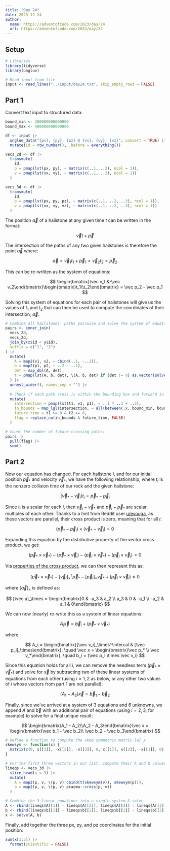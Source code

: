 ```yaml
---
title: "Day 24"
date: 2023-12-24
author:
  name: https://adventofcode.com/2023/day/24
  url: https://adventofcode.com/2023/day/24
---
```


## Setup

```r

# Libraries
library(tidyverse)
library(unglue)

# Read input from file
input <- read_lines("../input/day24.txt", skip_empty_rows = FALSE)

```

## Part 1

Convert text input to structured data:

```r

bound_min <- 200000000000000
bound_max <- 400000000000000

df <- input |> 
  unglue_data("{px}, {py}, {pz} @ {vx}, {vy}, {vz}", convert = TRUE) |> 
  mutate(id = row_number(), .before = everything())

vecs_2d <- df |> 
  transmute(
    id,
    p = pmap(lst(px, py), ~ matrix(c(..1, ..2), ncol = 1)),
    v = pmap(lst(vx, vy), ~ matrix(c(..1, ..2), ncol = 1))
  )

vecs_3d <- df |> 
  transmute(
    id,
    p = pmap(lst(px, py, pz), ~ matrix(c(..1, ..2, ..3), ncol = 1)),
    v = pmap(lst(vx, vy, vz), ~ matrix(c(..1, ..2, ..3), ncol = 1))
  )

```

The position $\vec a$ of a hailstone at any given time $t$ can be written in the format:

$$\vec vt + \vec p$$

The intersection of the paths of any two given hailstones is therefore the point $\vec a$ where:

$$
\vec a = \vec v_1t_1 + \vec p_1 = \vec v_2t_2 = \vec p_2
$$

This can be re-written as the system of equations:

$$
\begin{bmatrix}\vec v_1 &-\vec v_2\end{bmatrix}\begin{bmatrix}t_1\\t_2\end{bmatrix} = \vec p_2 - \vec p_1
$$

Solving this system of equations for each pair of hailstones will give us the values of $t_1$ and $t_2$ that can then be used to compute the coordinates of their intersection, $\vec a$.

```r

# Combine all hailstones' paths pairwise and solve the system of equations
pairs <- inner_join(
  vecs_2d, 
  vecs_2d, 
  join_by(x$id < y$id), 
  suffix = c("1", "2")
) |> 
  mutate(
    A = map2(v1, v2, ~ cbind(..1, -..2)),
    b = map2(p1, p2, ~ ..2 - ..1),
    det = map_dbl(A, det),
    t = pmap(lst(A, b, det), \(A, b, det) if (det != 0) as.vector(solve(A, b)))
  ) |> 
  unnest_wider(t, names_sep = "") |> 
  
  # Check if each path cross is within the bounding box and forward in time
  mutate(
    intersection = pmap(lst(t1, v1, p1), ~ ..1 * ..2 + ..3),
    in_bounds = map_lgl(intersection, ~ all(between(.x, bound_min, bound_max))),
    future_time = t1 >= 0 & t2 >= 0,
    flag = replace_na(in_bounds & future_time, FALSE)
  )

# Count the number of future-crossing paths:
pairs |> 
  pull(flag) |> 
  sum()

```

## Part 2

Now our equation has changed. For each hailstone $i$, and for our initial position $\vec p_*$ and velocity $\vec v_*$, we have the following relationship, where $t_i$ is the nonzero collision time of our rock and the given hailstone:

$$
(\vec v_* - \vec v_i)t_i = \vec p_* - \vec p_i
$$

Since $t_i$ is a scalar for each $i$, then $\vec v_i - \vec v_*$ and $\vec p_i - \vec p_*$ are scalar multiples of each other. Thanks to a hint from Reddit user [u/evouga](https://www.reddit.com/r/adventofcode/comments/18pnycy/comment/kepu26z/?utm_source=share&utm_medium=web3x&utm_name=web3xcss&utm_term=1&utm_content=share_button), as these vectors are parallel, their cross product is zero, meaning that for all $i$:

$$
(\vec p_* - \vec p_i) \times (\vec v_* - \vec v_i) = 0
$$

Expanding this equation by the distributive property of the vector cross product, we get:

$$
(\vec p_* \times \vec v_*) - (\vec p_* \times \vec v_i) - (\vec p_i \times \vec v_*) + (\vec p_i \times \vec v_i) = 0
$$

Via [properties of the cross product](https://en.wikipedia.org/wiki/Cross_product#Conversion_to_matrix_multiplication), we can then represent this as:

$$
(\vec p_* \times \vec v_*) - [\vec v_i]_\times^\intercal \vec p_* - [\vec p_i]_\times \vec v_* + (\vec p_i \times \vec v_i) = 0
$$

where $[\vec a]_\times$ is defined as:

$$
[\vec a]_\times = \begin{bmatrix}0 & -a_3 & a_2 \\ a_3 & 0 & -a_1 \\ -a_2 & a_1 & 0\end{bmatrix}
$$

We can now (nearly) re-write this as a system of linear equations:

$$
A_i\vec x = \vec b_i + (\vec p_* \times \vec v_*)
$$

where

$$
A_i = \begin{bmatrix}[\vec v_i]_\times^\intercal & [\vec p_i]_\times\end{bmatrix}, \quad \vec x = \begin{bmatrix}\vec p_* \\ \vec v_*\end{bmatrix}, \quad b_i = (\vec p_i \times \vec v_i)
$$

Since this equation holds for all $i$, we can remove the needless term $(\vec p_* \times \vec v_*)$ and solve for $\vec x$ by subtracting two of these linear systems of equations from each other (using $i = 1,2$ as below, or any other two values of $i$ whose vectors from part 1 are not parallel):

$$
(A_1 - A_2)\vec x = \vec b_1 - \vec b_2
$$

Finally, since we've arrived at a system of 3 equations and 6 unknowns, we append $A$ and $\vec b$ with an additional pair of equations (using $i = 2,3$, for example) to solve for a final unique result:

$$
\begin{bmatrix}A_1 - A_2\\A_2 - A_3\end{bmatrix}\vec x = \begin{bmatrix}\vec b_1 - \vec b_2\\ \vec b_2 - \vec b_3\end{bmatrix}
$$

```r

# Define a function to compute the skeq symmetric matrix [a]_x
skewsym <- function(x) {
  matrix(c(0, x[[3]], -x[[2]], -x[[3]], 0, x[[1]], x[[2]], -x[[1]], 0), ncol = 3)
}

# For the first three vectors in our list, compute their A and b values
lineqs <- vecs_3d |> 
  slice_head(n = 3) |> 
  mutate(
    A = map2(p, v, \(p, v) cbind(t(skewsym(v)), skewsym(p))),
    b = map2(p, v, \(p, v) pracma::cross(p, v))
  )

# Combine the 3 linear equations into a single system & solve
A <- rbind(lineqs$A[[1]] - lineqs$A[[2]], lineqs$A[[2]] - lineqs$A[[3]])
b <- rbind(lineqs$b[[1]] - lineqs$b[[2]], lineqs$b[[2]] - lineqs$b[[3]])
x <- solve(A, b)
```

Finally, add together the three px, py, and pz coordinates for the initial position:

```r
sum(x[1:3]) |> 
  format(scientific = FALSE)
```
